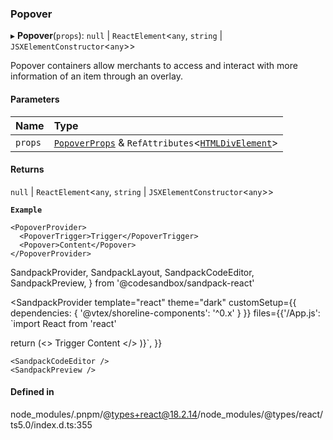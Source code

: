 ### Popover

▸ **Popover**(`props`): `null` \| `ReactElement`\<`any`, `string` \| `JSXElementConstructor`\<`any`\>\>

Popover containers allow merchants to access and interact with more
information of an item through an overlay.

#### Parameters

| Name    | Type                                                                                                                                              |
| :------ | :------------------------------------------------------------------------------------------------------------------------------------------------ |
| `props` | [`PopoverProps`](/components/popover/props.md) & `RefAttributes`\<[`HTMLDivElement`](https://developer.mozilla.org/docs/Web/API/HTMLDivElement)\> |

#### Returns

`null` \| `ReactElement`\<`any`, `string` \| `JSXElementConstructor`\<`any`\>\>

**`Example`**

```tsx copy showLineNumbers filename="example.tsx"
<PopoverProvider>
  <PopoverTrigger>Trigger</PopoverTrigger>
  <Popover>Content</Popover>
</PopoverProvider>
```

SandpackProvider,
SandpackLayout,
SandpackCodeEditor,
SandpackPreview,
} from '@codesandbox/sandpack-react'

<SandpackProvider
template="react"
theme="dark"
customSetup={{ dependencies: { '@vtex/shoreline-components': '^0.x' } }}
files={{'/App.js': `import React from 'react'

return (<>
<PopoverProvider>
<PopoverTrigger>Trigger</PopoverTrigger>
<Popover>Content</Popover>
</PopoverProvider>
</>
)}`,
}}

>   <SandpackLayout>

    <SandpackCodeEditor />
    <SandpackPreview />

  </SandpackLayout>
</SandpackProvider>

#### Defined in

node_modules/.pnpm/@types+react@18.2.14/node_modules/@types/react/ts5.0/index.d.ts:355
